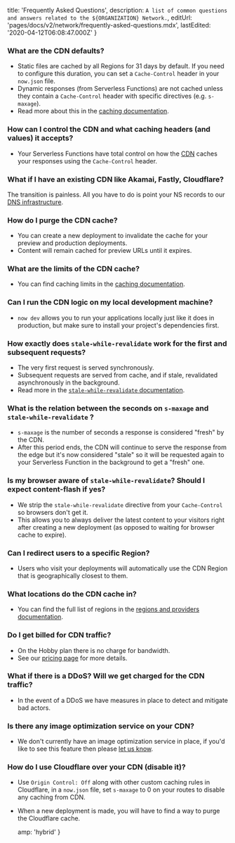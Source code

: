 
  title: 'Frequently Asked Questions',
  description: `A list of common questions and answers related to the ${ORGANIZATION} Network.`,
  editUrl: 'pages/docs/v2/network/frequently-asked-questions.mdx',
  lastEdited: '2020-04-12T06:08:47.000Z'
}

### What are the CDN defaults?

- Static files are cached by all Regions for 31 days by default. If you need to configure this duration, you can set a `Cache-Control` header in your `now.json` file.
- Dynamic responses (from Serverless Functions) are not cached unless they contain a `Cache-Control` header with specific directives (e.g. `s-maxage`).
- Read more about this in the [caching documentation](/docs/v2/network/caching).

### How can I control the CDN and what caching headers (and values) it accepts?

- Your Serverless Functions have total control on how the [CDN](/docs/v2/network/caching) caches your responses using the `Cache-Control` header.

### What if I have an existing CDN like Akamai, Fastly, Cloudflare?

The transition is painless. All you have to do is point your NS records to our [DNS infrastructure](/docs/v2/custom-domains#adding-a-domain).

### How do I purge the CDN cache?

- You can create a new deployment to invalidate the cache for your preview and production deployments.
- Content will remain cached for preview URLs until it expires.

### What are the limits of the CDN cache?

- You can find caching limits in the [caching documentation](/docs/v2/network/caching#limits).

### Can I run the CDN logic on my local development machine?

- `now dev` allows you to run your applications locally just like it does in production, but make sure to install your project's dependencies first.

### How exactly does `stale-while-revalidate` work for the first and subsequent requests?

- The very first request is served synchronously.
- Subsequent requests are served from cache, and if stale, revalidated asynchronously in the background.
- Read more in the [`stale-while-revalidate` documentation](/docs/v2/network/caching#Stale-While-Revalidate).

### What is the relation between the seconds on `s-maxage` and `stale-while-revalidate` ?

- `s-maxage` is the number of seconds a response is considered "fresh" by the CDN.
- After this period ends, the CDN will continue to serve the response from the edge but it's now considered "stale" so it will be requested again to your Serverless Function in the background to get a "fresh" one.

### Is my browser aware of `stale-while-revalidate`? Should I expect content-flash if yes?

- We strip the `stale-while-revalidate` directive from your `Cache-Control` so browsers don't get it.
- This allows you to always deliver the latest content to your visitors right after creating a new deployment (as opposed to waiting for browser cache to expire).

### Can I redirect users to a specific Region?

- Users who visit your deployments will automatically use the CDN Region that is geographically closest to them.

### What locations do the CDN cache in?

- You can find the full list of regions in the [regions and providers documentation](/docs/v2/network/regions-and-providers).

### Do I get billed for CDN traffic?

- On the Hobby plan there is no charge for bandwidth.
- See our [pricing page](https://zeit.co/pricing) for more details.

### What if there is a DDoS? Will we get charged for the CDN traffic?

- In the event of a DDoS we have measures in place to detect and mitigate bad actors.

### Is there any image optimization service on your CDN?

- We don't currently have an image optimization service in place, if you'd like to see this feature then please [let us know](/feedback).

### How do I use Cloudflare over your CDN (disable it)?

- Use `Origin Control: Off` along with other custom caching rules in Cloudflare, in a `now.json` file, set `s-maxage` to 0 on your routes to disable any caching from <OrgName /> CDN.
- When a new deployment is made, you will have to find a way to purge the Cloudflare cache.


  amp: 'hybrid'
}
